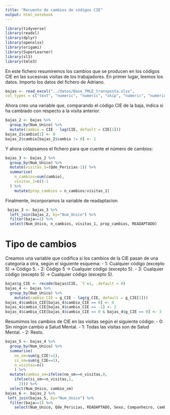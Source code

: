 ```yaml
---
title: "Recuento de cambios de códigos CIE"
output: html_notebook
---
```


```r
library(tidyverse)
library(readxl)
library(dplyr)
library(openxlsx)
library(origami)
library(SuperLearner)
library(sl3)
library(tmle3)
```

En este fichero resumiremos los cambios que se producen en los códigos CIE en las sucesivas visitas de los trabajadores.
En primer lugar, leemos los datos. Importo los datos del fichero de Adriano.
```r
bajas <- read_excel("../datos/Base_TMLE_transposta.xlsx", 
col_types = c("text", "numeric", "numeric", "skip", "numeric", "numeric", "numeric", "text", "numeric", "numeric", "numeric", "text", "numeric", "numeric", "numeric"))
```

Ahora creo una variable que, comparando el código CIE de la baja, indica si ha cambiado con respecto a la visita anterior.

```r
bajas_2 <- bajas %>% 
  group_by(Num_Unico) %>% 
  mutate(cambio = CIE - lag(CIE, default = CIE[1]))
bajas_2$cambio[1] <- 0
bajas_2$cambio[bajas_2$cambio != 0] <- 1
```

Y ahora colapsamos el fichero para que cuente el número de cambios:
```r
bajas_3 <- bajas_2 %>% 
  group_by(Num_Unico) %>% 
  mutate(visitas_1=(Qde_Pericias-1)) %>% 
  summarise(
    n_cambios=sum(cambio),
    visitas_1=n()-1
  ) %>% 
    mutate(prop_cambios = n_cambios/visitas_1)
```

Finalmente, incorporamos la variable de readaptacion
```r
 bajas_3 <- bajas_3 %>% 
  left_join(bajas_2, by="Num_Unico") %>% 
  filter(baja==1) %>% 
  select(Num_Unico, n_cambios, visitas_1, prop_cambios, READAPTADO)
```

# Tipo de cambios
Creamos una variable que codifica si los cambios de la CIE pasan de una categoría a otra, según el siguiente esquema:
- 1: Cualquier código (excepto 5) -> Código 5.
- 2: Código 5 -> Cualquier código (excepto 5).
- 3: Cualquier código (excepto 5) -> Cualquier código (excepto 5).

```r
bajas$g_CIE <- recode(bajas$CIE, `5`=1, .default = 0)
bajas_4 <- bajas %>% 
  group_by(Num_Unico) %>% 
    mutate(cambio_CIE = g_CIE - lag(g_CIE, default = g_CIE[1]))
bajas_4$cambio_CIE[bajas_4$cambio_CIE == 0] <- 0
bajas_4$cambio_CIE[bajas_4$cambio_CIE == -1] <- 2
bajas_4$cambio_CIE[bajas_4$cambio_CIE == 0 & bajas_4$g_CIE == 0] <- 3
```

Resumimos los cambios de CIE en las visitas según el siguiente código:
- 0: Sin ningún cambio a Salud Mental.
- 1: Todas las visitas son de Salud Mental.
- 2: Resto.  

```r
bajas_5 <- bajas_4 %>%
  group_by(Num_Unico) %>% 
  summarise(
    no_sm=sum(g_CIE!=1),
    si_sm=sum(g_CIE==1),
    n_visitas=n()
    ) %>% 
  mutate(cambio_sm=ifelse(no_sm==n_visitas,0, 
    ifelse(si_sm==n_visitas,1,
      2))) %>% 
  select(Num_Unico, cambio_sm)
bajas_6 <- bajas_2 %>%
 left_join(bajas_5, by="Num_Unico") %>% 
  filter(baja==1) %>% 
    select(Num_Unico, Qde_Pericias, READAPTADO, Sexo, Companheiro, cambio_sm)
  
```